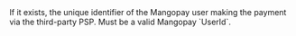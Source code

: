 <ParamField body="Id" type="string">
If it exists, the unique identifier of the Mangopay user making the payment via the third-party PSP. Must be a valid Mangopay `UserId`.
</ParamField>